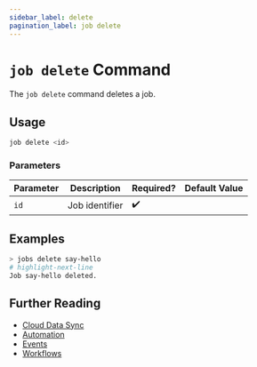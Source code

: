 ```yaml
---
sidebar_label: delete
pagination_label: job delete
---
```


# `job delete` Command

The `job delete` command deletes a job.

## Usage

```bash
job delete <id>
```

### Parameters

| Parameter | Description    | Required? | Default Value |
| --------- | -------------- | --------- | ------------- |
| `id`      | Job identifier | ✔️        |               |

## Examples

```bash
> jobs delete say-hello
# highlight-next-line
​Job say-hello deleted.
```

## Further Reading

- [Cloud Data Sync](../../../../concepts/cloud-data-sync/index.mdx)
- [Automation](../../../../concepts/automation/index.mdx)
- [Events](../../../events/index.mdx)
- [Workflows](../../../workflows/index.mdx)
